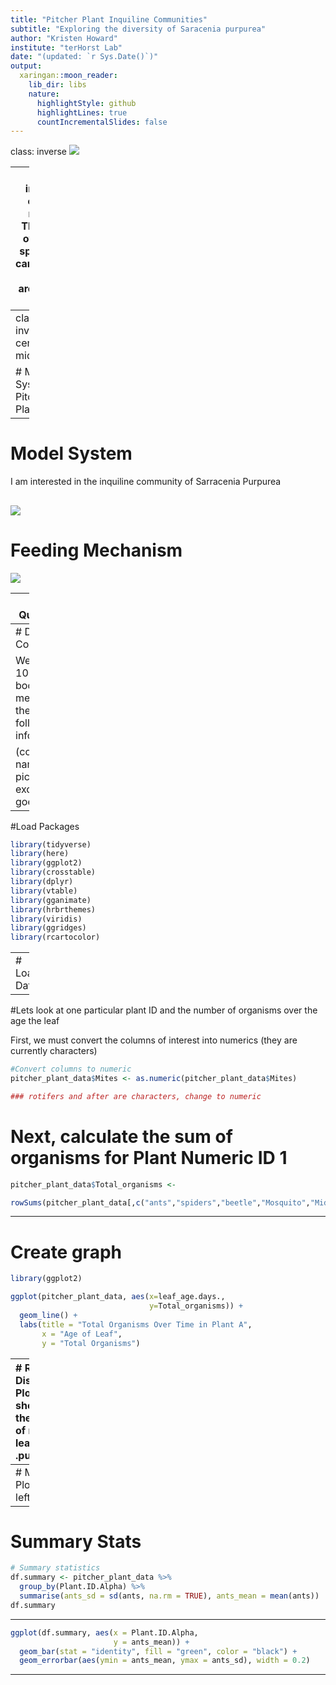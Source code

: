 ```yaml
---
title: "Pitcher Plant Inquiline Communities"
subtitle: "Exploring the diversity of Saracenia purpurea"
author: "Kristen Howard"
institute: "terHorst Lab"
date: "(updated: `r Sys.Date()`)"
output:
  xaringan::moon_reader:
    lib_dir: libs
    nature:
      highlightStyle: github
      highlightLines: true
      countIncrementalSlides: false
---
```


class: inverse
![](https://www.syfy.com/sites/syfy/files/2020/06/audrey2.jpg)

--
class: inverse, center, middle
**There are over 700 species of carnivorous plants around the world!**

The feeding mechanism is very rare!
---
class: inverse, center, middle

# Model System - Pitcher Plant Fun

---

# Model System

I am interested in the inquiline community of Sarracenia Purpurea

![](https://www.fs.usda.gov/wildflowers/plant-of-the-week/images/purplepitcherplant/SAPU4.gif)
---
# Feeding Mechanism

![](https://www.gardenia.net/storage/app/public/uploads/images/detail/75e09eb820b5dba9b3a7117a6ea98346.webp)

---
# Questions

- What is the abundance of the organisms seen in purple pitcher plants?

- Which Organisms have the highest abundances?

- Does the number of organisms seen depend on the age of the leaf?


---
# Data Collection

We found 100 leaf bodies and measured the following information:

(column names or picture of excel sheet goes here)

---
#Load Packages
```r
library(tidyverse)
library(here)
library(ggplot2)
library(crosstable)
library(dplyr)
library(vtable)
library(gganimate)
library(hrbrthemes)
library(viridis)
library(ggridges)
library(rcartocolor)
```


---
# Load Data
```r
library(here)
pitcher_plant_data <- read.csv(here("Data/pitcher_plant_data.csv"))
View(pitcher_plant_data)
```

---

#Lets look at one particular plant ID and the number of organisms over the age the leaf

First, we must convert the columns of interest into numerics (they are currently characters)
```r
#Convert columns to numeric
pitcher_plant_data$Mites <- as.numeric(pitcher_plant_data$Mites)

### rotifers and after are characters, change to numeric
```

# Next, calculate the sum of organisms for Plant Numeric ID 1
```r
pitcher_plant_data$Total_organisms <- 

rowSums(pitcher_plant_data[,c("ants","spiders","beetle","Mosquito","Midges","Snot","Mites")])
```
---

# Create graph
```r
library(ggplot2)

ggplot(pitcher_plant_data, aes(x=leaf_age.days.,
                               y=Total_organisms)) + 
  geom_line() +
  labs(title = "Total Organisms Over Time in Plant A",
       x = "Age of Leaf", 
       y = "Total Organisms") 
```

---
# Ridgeline Distrinution Plot
This is showing the number of mites of leaf age
.pull-left[
```r
my_pal <- rcartocolor::carto_pal(n = 8, name = "Bold")[c(1, 3, 7, 2,4,5,6,8)]

g_ridges <- 
  ggplot(pitcher_plant_data, aes(leaf_age.days., fct_rev(Plant.ID.Alpha), color = Plant.ID.Alpha, fill = Plant.ID.Alpha)) + 
  coord_cartesian(clip = "off") +
  scale_y_discrete(expand = c(.07, .07)) +
  scale_color_manual(values = my_pal, guide = "none") +
  scale_fill_manual(values = my_pal, guide = "none") +
  labs(x = "Leaf Age (Days)",
       y = "Plant ID Alpha") + 
  ggtitle("Organism Distribution Over Time") +
  theme_minimal()

g_ridges +
  ggridges::geom_density_ridges(
    alpha = .7, size = 1.5
  )
```
]
.pull-right[
```r
```
]
---
# Marginal Plot
.pull-left[
```r
ggscatterhist(pitcher_plant_data, 
              x = "leaf_age.days.", 
              y = "ants",
              color = "Plant.ID.Alpha", 
              size = 3, 
              alpha = 0.6,
  palette = my_pal,
  margin.plot = "boxplot",
  ggtheme = theme_bw()
  )
```
]
.pull-right[
```r
```
]

---
# Summary Stats
```r
# Summary statistics
df.summary <- pitcher_plant_data %>%
  group_by(Plant.ID.Alpha) %>%
  summarise(ants_sd = sd(ants, na.rm = TRUE), ants_mean = mean(ants))
df.summary
```
---

```r
ggplot(df.summary, aes(x = Plant.ID.Alpha, 
                       y = ants_mean)) +
  geom_bar(stat = "identity", fill = "green", color = "black") +
  geom_errorbar(aes(ymin = ants_mean, ymax = ants_sd), width = 0.2)

```
---

